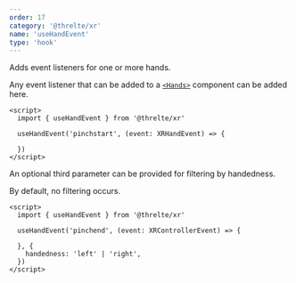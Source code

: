 ```yaml
---
order: 17
category: '@threlte/xr'
name: 'useHandEvent'
type: 'hook'
---
```


Adds event listeners for one or more hands.

Any event listener that can be added to a [`<Hands>`](/docs/reference/xr/hands) component can be added here.

```svelte
<script>
  import { useHandEvent } from '@threlte/xr'

  useHandEvent('pinchstart', (event: XRHandEvent) => {

  })
</script>
```

An optional third parameter can be provided for filtering by handedness.

By default, no filtering occurs.

```svelte
<script>
  import { useHandEvent } from '@threlte/xr'

  useHandEvent('pinchend', (event: XRControllerEvent) => {

  }, {
    handedness: 'left' | 'right',
  })
</script>
```
